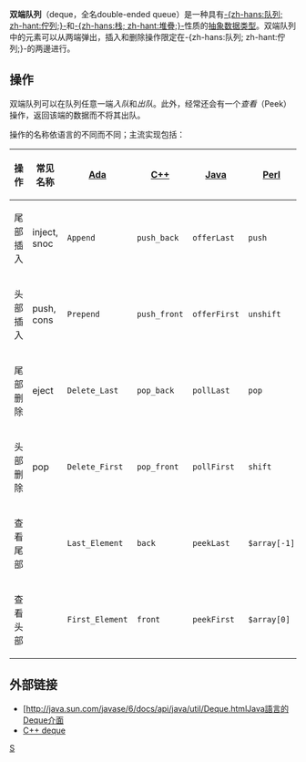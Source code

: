 {{noteTA
|G1=IT
}}
'''双端队列'''（deque，全名double-ended queue）是一种具有[[队列|-{zh-hans:队列; zh-hant:佇列;}-]]和[[栈|-{zh-hans:栈; zh-hant:堆疊;}-]]性质的[[抽象資料型別|抽象数据类型]]。双端队列中的元素可以从两端弹出，插入和删除操作限定在-{zh-hans:队列; zh-hant:佇列;}-的两邊进行。

== 操作 ==
双端队列可以在队列任意一端''入队''和''出队''。此外，经常还会有一个''查看''（Peek）操作，返回该端的数据而不将其出队。

操作的名称依语言的不同而不同；主流实现包括：
{| class="wikitable"
! 操作 !! 常见名称 !! [[Ada|Ada]] !! [[C++|C++]] !! [[Java|Java]] !! [[Perl|Perl]] !! [[PHP|PHP]] !! [[Python|Python]] !! [[Ruby|Ruby]] !! [[JavaScript|JavaScript]]
|-
| 尾部插入 || inject, snoc ||<code>Append</code> || <code>push_back</code> || <code>offerLast</code> || <code>push</code> || <code>array_push</code> || <code>append</code> || <code>push</code> || <code>push</code>
|-
| 头部插入 || push, cons || <code>Prepend</code> || <code>push_front</code> || <code>offerFirst</code> || <code>unshift</code> || <code>array_unshift</code> || <code>appendleft</code> || <code>unshift</code> || <code>unshift</code>
|-
| 尾部删除 || eject || <code>Delete_Last</code> || <code>pop_back</code> || <code>pollLast</code> || <code>pop</code> || <code>array_pop</code> || <code>pop</code> || <code>pop</code> || <code>pop</code>
|-
| 头部删除 || pop || <code>Delete_First</code> || <code>pop_front</code> || <code>pollFirst</code> || <code>shift</code> || <code>array_shift</code> || <code>popleft</code> || <code>shift</code> || <code>shift</code>
|-
| 查看尾部 || || <code>Last_Element</code> || <code>back</code> || <code>peekLast</code> || <code>$array[-1]</code> || <code>end</code> || <code><obj>[-1]</code> || <code>last</code> || <code><obj>[<obj>.length - 1]</code>
|-
| 查看头部 || || <code>First_Element</code> || <code>front</code> || <code>peekFirst</code> || <code>$array[0]</code> || <code>reset</code> || <code><obj>[0]</code> || <code>first</code> || <code><obj>[0]</code>
|}

==外部链接==
* [http://java.sun.com/javase/6/docs/api/java/util/Deque.htmlJava語言的Deque介面{{Wayback|url=http://java.sun.com/javase/6/docs/api/java/util/Deque.html |date=20071012044025 }}
* [https://www.cplusplus.com/reference/deque/deque/ C++ deque] {{Wayback|url=https://www.cplusplus.com/reference/deque/deque/ |date=20210630063111 }}

{{Data structures}}

{{compu-stub}}

[[Category:数据结构|S]]